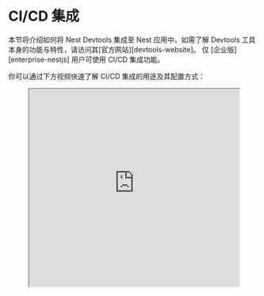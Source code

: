 
# CI/CD 集成

<CalloutInfo>
  本节将介绍如何将 Nest Devtools 集成至 Nest 应用中。如需了解 Devtools
  工具本身的功能与特性，请访问其[官方网站][devtools-website]。
</CalloutInfo>

<CalloutInfo type="warning">
  仅 [企业版][enterprise-nestjs] 用户可使用 CI/CD 集成功能。
</CalloutInfo>

你可以通过下方视频快速了解 CI/CD 集成的用途及其配置方式：

<figure>
  <iframe
    width="100%"
    height="400"
    src="https://www.youtube.com/embed/r5RXcBrnEQ8"
    title="YouTube 视频播放器"
    allow="accelerometer; autoplay; clipboard-write; encrypted-media; gyroscope; picture-in-picture; web-share"
    allowFullScreen
  />
</figure>

## 发布依赖关系图

要在 CI/CD 流程中发布应用的依赖关系图，你需要在应用的引导文件（通常是 `main.ts`）中配置 `GraphPublisher` 类。该类可从 `@nestjs/devtools-integration` 模块导入（详见上一章节）。示例代码如下：

```ts filename="main.ts"
async function bootstrap() {
  const shouldPublishGraph = process.env.PUBLISH_GRAPH === 'true';

  const app = await NestFactory.create(AppModule, {
    snapshot: true,
    preview: shouldPublishGraph,
  });

  if (shouldPublishGraph) {
    await app.init();

    const publishOptions = { ... }; // 注意：此 options 配置将根据你的 CI/CD 平台有所差异
    const graphPublisher = new GraphPublisher(app);
    await graphPublisher.publish(publishOptions);

    await app.close();
  } else {
    await app.listen(process.env.PORT ?? 3000);
  }
}
```

如上所示，依赖关系图的发布依赖于 `GraphPublisher`，它会将序列化后的依赖图上传至集中式注册中心（Registry）。是否执行发布操作由环境变量 `PUBLISH_GRAPH` 控制，建议仅在 CI/CD 流程中启用。

将 `preview` 属性设为 `true` 可使应用以「预览模式」启动，在该模式下，控制器、拦截器、提供者等的构造函数和生命周期钩子将不会被执行。这虽然不是强制要求，但能显著降低对外部依赖（如数据库）的需求，从而简化流水线运行环境。

`publishOptions` 的结构会因所使用的 CI/CD 服务商而异。我们将在后续章节中分别介绍主流平台的配置方式。

当依赖关系图成功发布后，终端将输出类似如下信息：

<DocImage src={graphPublishedTerminalImage} alt="Graph published terminal" />

此外，你还可以在 Devtools 项目页面中查看该次发布记录：

<DocImage src={projectImage} alt="Project" />

## 报告

只要集中式注册表中存在对应的依赖快照，Devtools 就会在每次构建时生成一份报告。例如，当你针对 `master` 分支创建拉取请求（PR），且该分支的依赖关系图已发布过，系统便能识别出本次构建与历史版本之间的差异，并自动生成报告。反之，如果缺少历史快照，则不会生成报告。

你可以在项目对应的页面（通常位于所属组织下）查看这些报告。

<DocImage src={reportImage} alt="Report" />

报告可以帮助你发现常被代码评审忽略的变更。例如，有人修改了一个**深层嵌套提供者**的作用域（Scope）——这种变动往往不易察觉，但通过 Devtools 的报告，你能快速发现并确认该变更是否为有意操作。又如，如果某个端点的守卫（Guard）被移除，该项也会在报告中高亮标注为「受影响项」。若该路由缺乏集成测试或端到端测试，可能直到正式上线后才会暴露出安全问题。

同样地，如果你在一个**大型代码库**中将某个模块设为全局模块（Global），报告会显示依赖关系图中新增加了多少条边（Edge）。通常，这类改动意味着全局依赖的扩散，可能并不合理，值得格外注意。

## 构建预览

对于每一个已发布的依赖关系图，你都可以点击 **Preview** 按钮，回溯其任意历史版本，预览当时的依赖结构。如果该版本包含构建报告，还能在图中清晰看到变更差异：

- 绿色节点：新增项
- 灰色节点：已更新项
- 红色节点：已删除项

<DocImage src={nodesSelectionImage} alt="Nodes selection" />

借助这项「时光回溯」功能，你可以通过对比当前版本与历史版本的依赖关系图，快速定位潜在问题。根据配置，Devtools 可在每一次拉取请求，甚至每一次提交后自动生成依赖快照，方便你随时回溯、查看改动细节。

你可以将 Devtools 理解为一个专为 Nest 应用设计的 Git 式依赖可视化工具，它不仅追踪依赖变更，还能将其**以图形化方式直观呈现**，大大提升了调试与评审效率。

## 集成：GitHub Actions

要将 Devtools 集成到 CI 流程中，可以通过 GitHub Actions 自动发布图谱数据。首先，在项目根目录下创建 `.github/workflows/publish-graph.yml` 文件，并添加以下内容：

```yaml filename='publish-graph.yml'
name: Devtools

on:
  push:
    branches:
      - master
  pull_request:
    branches:
      - '*'

jobs:
  publish:
    if: github.actor != 'dependabot[bot]'
    name: Publish graph
    runs-on: ubuntu-latest
    steps:
      - uses: actions/checkout@v3
      - uses: actions/setup-node@v3
        with:
          node-version: '16'
          cache: 'npm'
      - name: Install dependencies
        run: npm ci
      - name: Setup Environment (PR)
        if: {{ '${{' }} github.event_name == 'pull_request' {{ '}}' }}
        shell: bash
        run: |
          echo "COMMIT_SHA={{ '${{' }} github.event.pull_request.head.sha {{ '}}' }}" >> \${GITHUB_ENV}
      - name: Setup Environment (Push)
        if: {{ '${{' }} github.event_name == 'push' {{ '}}' }}
        shell: bash
        run: |
          echo "COMMIT_SHA=\${GITHUB_SHA}" >> \${GITHUB_ENV}
      - name: Publish
        run: PUBLISH_GRAPH=true npm run start
        env:
          DEVTOOLS_API_KEY: CHANGE_THIS_TO_YOUR_API_KEY
          REPOSITORY_NAME: {{ '${{' }} github.event.repository.name {{ '}}' }}
          BRANCH_NAME: {{ '${{' }} github.head_ref || github.ref_name {{ '}}' }}
          TARGET_SHA: {{ '${{' }} github.event.pull_request.base.sha {{ '}}' }}
```

在实际使用中，`DEVTOOLS_API_KEY` 应通过 GitHub Secrets（加密机密）进行管理。关于如何创建和使用 Secret，可参考 [GitHub 官方文档][github-secrets-docs]。

上述工作流会在以下两种情况触发：

- 向 master 分支推送代码（push）。
- 向 master 分支发起拉取请求（pull request）。

你可以根据项目的实际需求自行调整触发条件。此配置的关键在于为 GraphPublisher 提供所需的环境变量。

<CalloutInfo type="warning" title="重要提示">
  在启用此工作流之前，请先替换 `DEVTOOLS_API_KEY` 为你在 [Devtools
  管理后台][devtools-api-keys]中生成的专属 API 密钥。
</CalloutInfo>

接下来，返回 `main.ts` 文件，补全之前留空的 `publishOptions` 对象：

```ts filename='main.ts'
const publishOptions = {
  apiKey: process.env.DEVTOOLS_API_KEY,
  repository: process.env.REPOSITORY_NAME,
  owner: process.env.GITHUB_REPOSITORY_OWNER,
  sha: process.env.COMMIT_SHA,
  target: process.env.TARGET_SHA,
  trigger: process.env.GITHUB_BASE_REF ? 'pull' : 'push',
  branch: process.env.BRANCH_NAME,
}
```

为了获得更优的使用体验，推荐为项目集成 GitHub App。只需点击 Devtools 页面中的「Integrate GitHub app」按钮即可（如下图所示）。

<CalloutInfo>此步骤为可选，但推荐开启。</CalloutInfo>

<DocImage src={integrateGithubAppImage} alt="Integrate GitHub app" />

启用后，你将在每个拉取请求页面中，直接查看生成的预览与报告状态：

<DocImage src={actionsPreviewImage} alt="Actions preview" />

## 集成：GitLab Pipelines

首先，在项目根目录下创建 `.gitlab-ci.yml` 文件，内容如下：

```yaml filename='.gitlab-ci.yml'
image: node:16

stages:
  - build

cache:
  key:
    files:
      - package-lock.json
  paths:
    - node_modules/

workflow:
  rules:
    - if: $CI_PIPELINE_SOURCE == "merge_request_event"
      when: always
    - if: $CI_COMMIT_BRANCH == "master" && $CI_PIPELINE_SOURCE == "push"
      when: always
    - when: never

install_dependencies:
  stage: build
  script:
    - npm ci

publish_graph:
  stage: build
  needs:
    - install_dependencies
  script: npm run start
  variables:
    PUBLISH_GRAPH: 'true'
    DEVTOOLS_API_KEY: 'CHANGE_THIS_TO_YOUR_API_KEY'
```

<CalloutInfo>
类似于 GitHub Actions，该 CI 流程会在以下两种场景下自动执行：

- 向 master 分支发起合并请求（Merge Request）时。
- 直接推送到 master 分支时。

请确保已将 DEVTOOLS_API_KEY 配置为 GitLab 项目的 CI/CD 变量。推荐通过 GitLab 的[项目 CI/CD 变量][gitlab-variables]功能安全地存储密钥。你可以在 [Devtools 设置页面][devtools-api-keys]生成对应的 API Key。

</CalloutInfo>

最后，在 `main.ts` 文件中更新 `publishOptions` 对象，以读取 GitLab 提供的相关环境变量：

```ts filename='main.ts'
const publishOptions = {
  apiKey: process.env.DEVTOOLS_API_KEY,
  repository: process.env.CI_PROJECT_NAME,
  owner: process.env.CI_PROJECT_ROOT_NAMESPACE,
  sha: process.env.CI_COMMIT_SHA,
  target: process.env.CI_MERGE_REQUEST_DIFF_BASE_SHA,
  trigger: process.env.CI_MERGE_REQUEST_DIFF_BASE_SHA ? 'pull' : 'push',
  branch:
    process.env.CI_COMMIT_BRANCH ??
    process.env.CI_MERGE_REQUEST_SOURCE_BRANCH_NAME,
}
```

## 其他 CI/CD 工具支持

Nest Devtools 可灵活集成至任意 CI/CD 工具中，不局限于本文中演示的 GitLab Pipelines。常见工具包括 [Bitbucket Pipelines][bitbucket-pipelines]、[CircleCI][circleci] 等。

在使用其他 CI/CD 服务时，你只需根据其提供的环境变量配置 `publishOptions` 对象。大多数所需字段（如分支名、提交哈希、项目名称等）通常可通过其内置环境变量获取。你可以参考以下文档，查找相应变量名：

- [CircleCI 内置环境变量][circleci-variables]
- [Bitbucket 变量与密钥文档][bitbucket-variables]

在设计发布依赖图的流水线触发策略时，推荐采用以下规则：

- **Push 事件**：仅在推送到部署相关分支（如 `master`、`main`、`staging`、`production` 等）时触发。
- **Pull Request 事件**：始终触发，或仅在目标分支为部署分支时触发。

<CalloutInfo type="success" title="建议">
  合理配置触发条件有助于减少不必要的构建任务，提高流水线效率。
</CalloutInfo>

{/* 引用链接 */}
[devtools-website]: https://devtools.nestjs.com
[enterprise-nestjs]: https://enterprise.nestjs.com/
[github-secrets-docs]: https://docs.github.com/en/actions/security-guides/encrypted-secrets#creating-encrypted-secrets-for-a-repository
[devtools-api-keys]: https://devtools.nestjs.com/settings/manage-api-keys
[gitlab-variables]: https://docs.gitlab.com/ee/ci/variables/#add-a-cicd-variable-to-a-project
[bitbucket-pipelines]: https://bitbucket.org/product/features/pipelines
[circleci]: https://circleci.com/
[circleci-variables]: https://circleci.com/docs/variables/#built-in-environment-variables
[bitbucket-variables]: https://support.atlassian.com/bitbucket-cloud/docs/variables-and-secrets/

